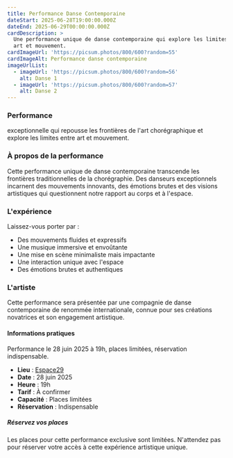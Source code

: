 ```yaml
---
title: Performance Danse Contemporaine
dateStart: 2025-06-28T19:00:00.000Z
dateEnd: 2025-06-29T00:00:00.000Z
cardDescription: >
  Une performance unique de danse contemporaine qui explore les limites entre
  art et mouvement.
cardImageUrl: 'https://picsum.photos/800/600?random=55'
cardImageAlt: Performance danse contemporaine
imageUrlList:
  - imageUrl: 'https://picsum.photos/800/600?random=56'
    alt: Danse 1
  - imageUrl: 'https://picsum.photos/800/600?random=57'
    alt: Danse 2
---
```


### Performance

exceptionnelle qui repousse les frontières de l'art chorégraphique et explore les limites entre art et mouvement.

### À propos de la performance

Cette performance unique de danse contemporaine transcende les frontières traditionnelles de la chorégraphie. Des danseurs exceptionnels incarnent des mouvements innovants, des émotions brutes et des visions artistiques qui questionnent notre rapport au corps et à l'espace.

### L'expérience

Laissez-vous porter par :

* Des mouvements fluides et expressifs
* Une musique immersive et envoûtante
* Une mise en scène minimaliste mais impactante
* Une interaction unique avec l'espace
* Des émotions brutes et authentiques

### L'artiste

Cette performance sera présentée par une compagnie de danse contemporaine de renommée internationale, connue pour ses créations novatrices et son engagement artistique.

#### Informations pratiques

Performance le 28 juin 2025 à 19h, places limitées, réservation indispensable.

* **Lieu** : [Espace29](https://google.com)
* **Date** : 28 juin 2025
* **Heure** : 19h
* **Tarif** : À confirmer
* **Capacité** : Places limitées
* **Réservation** : Indispensable

##### Réservez vos places

Les places pour cette performance exclusive sont limitées. N'attendez pas pour réserver votre accès à cette expérience artistique unique.
